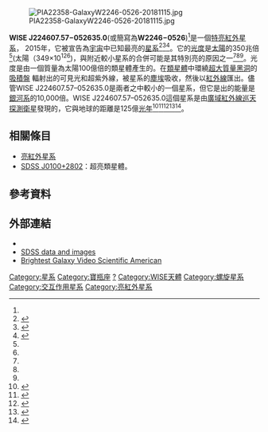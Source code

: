 {{Orphan|time=2016-12-18T05:04:28+00:00}}

{{short description|宇宙中最亮的星系}}
{{Sky|22|46|07.57|−|05|26|35.0|12.5}}
{{Infobox Galaxy
| name = WISE J224607.57−052635.0
| image = File:W2246-0526 PIA22359.jpg
| image_size = 250px
| caption = [[Atacama_Large_Millimeter_Array|ALMA]] image of W2246−0526 merging with three nearby smaller galaxies[[阿塔卡瑪大型毫米及次毫米波陣列|ALMA]]觀測到W2246−0526與附近三個較小星系合併的影像。
| credit = 
| epoch = J2000
| constellation name = [[寶瓶座|寶瓶座]]
| ra = {{RA|22|46|07.57}}<ref name="ARX-20150408"/>
| dec = {{DEC|−05|26|35.0}}<ref name="ARX-20150408"/>
| z = 4.593<ref name="ARX-20150408"/>
| dist_ly = {{convert|12.5e9|light-year|parsec|abbr=off|lk=on}}<ref name="PO-20150521" />
| type = Spiral
| appmag_v =
| size_v =
| notes = 
| names = W2246−0526;<ref name="NASA-20181115" /> WISE 2246−0526;<br/>WISE J224607.55−052634.9;<ref name="NASA-20181115" /><br/>WISE J224607.56−052634.9<ref name="SCI-20181115" />
}}
[[File:PIA22358-GalaxyW2246-0526-20181115.jpg|thumb]]

'''WISE J224607.57−052635.0'''(或簡寫為'''W2246−0526''')<ref name="NASA-20181115" />是一個[[亮紅外星系#特亮紅外星系|特亮紅外星系]]， 2015年，它被宣告為[[宇宙|宇宙]]中已知最亮的[[星系|星系]]<ref name="NASA-20181115">{{cite web |last1=Cofield |first1=Calla |last2=Blue |first2=Charles |title=The Most Luminous Galaxy Is Eating Its Neighbors |url=https://www.jpl.nasa.gov/news/news.php?feature=7282 |date=15 November 2018 |publisher=[[NASA|NASA]] |access-date=15 November 2018 |archive-date=2019-12-13 |archive-url=https://web.archive.org/web/20191213020753/https://www.jpl.nasa.gov/news/news.php?feature=7282 }}</ref><ref name="SCI-20181115">{{cite journal |author=Diaz-Santos, T.|display-authors=etal |title=The multiple merger assembly of a hyperluminous obscured quasar at redshift 4.6 |date=15 November 2018 |journal=[[Science_(journal)|Science]] |volume=362 |issue=6416 |pages=1034–1036 |doi=10.1126/science.aap7605 |pmid=30442765 |arxiv=1811.05992 |bibcode=2018Sci...362.1034D |s2cid=53567900 }}</ref><ref name="AJ-20181114">{{cite journal |author=Tsai, Chao-Wei|display-authors=etal |title=Super-Eddington Accretion in the WISE-selected Extremely Luminous Infrared Galaxy W2246−0526 |date=14 November 2018 |journal=[[The_Astrophysical_Journal|The Astrophysical Journal]] |volume=868 |pages=15 |number=1 |doi=10.3847/1538-4357/aae698 |arxiv=1810.02933 |bibcode=2018ApJ...868...15T |s2cid=119477702 }}</ref>。它的[[太陽光度|光度]]是[[太陽|太陽]]的350兆倍<ref name="NASA-20181115" />(太陽（349×10<sup>12</sup>{{solar luminosity}}<ref name="ARX-20150408"/>)，與附近較小星系的合併可能是其特別亮的原因之一<ref name="NASA-20181115" /><ref name="SCI-20181115" /><ref name="AJ-20181114" />。光度是由一個質量為太陽100億倍的類星體產生的。在[[類星體|類星體]]中環繞[[超大質量黑洞|超大質量黑洞]]的[[吸積盤|吸積盤]] 輻射出的可見光和超紫外線，被星系的[[宇宙塵埃|塵埃]]吸收，然後以[[紅外線|紅外線]]匯出。儘管WISE J224607.57–052635.0是兩者之中較小的一個星系，但它是出的能量是[[銀河系|銀河系]]的10,000倍。WISE J224607.57–052635.0這個星系是由[[廣域紅外線巡天探測衛星|廣域紅外線巡天探測衛星]]發現的，它與地球的距離是125億[[光年|光年]]<ref name="ARX-20150408">{{cite journal |last1=Tsai |first1=Chao-Wei |display-authors=etal|title=The Most Luminous Galaxies Discovered by WISE|journal=The Astrophysical Journal|date=22 May 2015|volume=805|issue=2|pages=90|doi=10.1088/0004-637X/805/2/90|arxiv = 1410.1751 |bibcode = 2015ApJ...805...90T |s2cid=39280020 }}</ref><ref name="PO-20150521">{{cite web |author=Staff |title=WISE spacecraft discovers most luminous galaxy in universe |url=http://phys.org/news/2015-05-wise-spacecraft-luminous-galaxy-universe.html |date=21 May 2015 |website=PhysOrg |access-date=22 May 2015 |archive-date=2015-05-22 |archive-url=https://web.archive.org/web/20150522115033/http://phys.org/news/2015-05-wise-spacecraft-luminous-galaxy-universe.html }}</ref><ref name="NASA-20150521">{{cite web |title=PIA19339: Dusty 'Sunrise' at Core of Galaxy (Artist's Concept) |url=http://photojournal.jpl.nasa.gov/catalog/PIA19339 |date=21 May 2015 |publisher=[[NASA|NASA]] |access-date=21 May 2015 |archive-date=2019-05-06 |archive-url=https://web.archive.org/web/20190506000856/https://photojournal.jpl.nasa.gov/catalog/PIA19339 }}</ref><ref name="NASA-20150521a">{{cite web |last1=Chou |first1=Felicia |last2=Clavin |first2=Whitney |title=NASA's WISE Spacecraft Discovers Most Luminous Galaxy in Universe |url=http://www.nasa.gov/press-release/nasas-wise-spacecraft-discovers-most-luminous-galaxy-in-universe |date=21 May 2015 |access-date=25 May 2015 |archive-date=2019-06-17 |archive-url=https://web.archive.org/web/20190617085014/https://www.nasa.gov/press-release/nasas-wise-spacecraft-discovers-most-luminous-galaxy-in-universe/ }}</ref><ref name="NG-20150526">{{cite web |last1=Lemonick |first1=Michael D. |title=Brightest Galaxy Yet Shines With Light of 300 Trillion Suns |url=http://news.nationalgeographic.com/2015/05/150526-astronomy-brightest-galaxy-quasar-universe |date=26 May 2015 |work=[[National_Geographic_News|National Geographic News]] |access-date=27 May 2015 |archive-date=2019-05-06 |archive-url=https://web.archive.org/web/20190506000918/https://news.nationalgeographic.com/2015/05/150526-astronomy-brightest-galaxy-quasar-universe/ }}</ref>。
{{clear|left}}

== 相關條目 ==
* [[亮紅外星系|亮紅外星系]]
* [[SDSS_J0100+2802|SDSS J0100+2802]]：超亮類星體。
<!---* [[W2246−0526_(song)|W2246−0526 (song)]], an EP by Belarussian [[death_metal|death metal]] band [[Eximperituserqethhzebibšiptugakkathšulweliarzaxułum|Eximperituserqethhzebibšiptugakkathšulweliarzaxułum]]--->

== 參考資料 ==
{{Reflist|colwidth=30em}}

== 外部連結 ==
* {{commons category-inline}}
* [http://skyserver.sdss.org/dr10/en/tools/explore/summary.aspx?id=0x112d1f76208b024f&spec=&apid=# SDSS data and images] {{Wayback|url=http://skyserver.sdss.org/dr10/en/tools/explore/summary.aspx?id=0x112d1f76208b024f&spec=&apid= |date=20150524095547 }}
* [http://www.scientificamerican.com/video/the-brightest-galaxy-in-the-sky/ Brightest Galaxy Video Scientific American] {{Wayback|url=http://www.scientificamerican.com/video/the-brightest-galaxy-in-the-sky/ |date=20170801012635 }}

{{星系}}

{{DEFAULTSORT:WISE J224607.57-052635.0}}
[[Category:星系|Category:星系]]
[[Category:寶瓶座|Category:寶瓶座]]
[[Category:2015年發現的天體|?]]
[[Category:WISE天體|Category:WISE天體]]
[[Category:螺旋星系|Category:螺旋星系]]
[[Category:交互作用星系|Category:交互作用星系]]
[[Category:亮紅外星系|Category:亮紅外星系]]